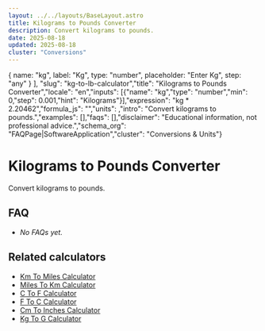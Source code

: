 ```yaml
---
layout: ../../layouts/BaseLayout.astro
title: Kilograms to Pounds Converter
description: Convert kilograms to pounds.
date: 2025-08-18
updated: 2025-08-18
cluster: "Conversions"
---
```



  { name: "kg", label: "Kg", type: "number", placeholder: "Enter Kg", step: "any" }
],
"slug": "kg-to-lb-calculator","title": "Kilograms to Pounds Converter","locale": "en","inputs": [{"name": "kg","type": "number","min": 0,"step": 0.001,"hint": "Kilograms"}],"expression": "kg * 2.20462","formula_js": "","units": ,"intro": "Convert kilograms to pounds.","examples": [],"faqs": [],"disclaimer": "Educational information, not professional advice.","schema_org": "FAQPage|SoftwareApplication","cluster": "Conversions & Units"}

# Kilograms to Pounds Converter

Convert kilograms to pounds.

<Calculator schema={schema} />

## FAQ

- _No FAQs yet._

## Related calculators
- [Km To Miles Calculator](/calculators/km-to-miles-calculator/)
- [Miles To Km Calculator](/calculators/miles-to-km-calculator/)
- [C To F Calculator](/calculators/c-to-f-calculator/)
- [F To C Calculator](/calculators/f-to-c-calculator/)
- [Cm To Inches Calculator](/calculators/cm-to-inches-calculator/)
- [Kg To G Calculator](/calculators/kg-to-g-calculator/)
